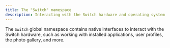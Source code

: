 ```yaml
---
title: The "Switch" namespace
description: Interacting with the Switch hardware and operating system
---
```


The `Switch` global namespace contains native interfaces to interact with the Switch hardware,
such as working with installed applications, user profiles, the photo gallery, and more.